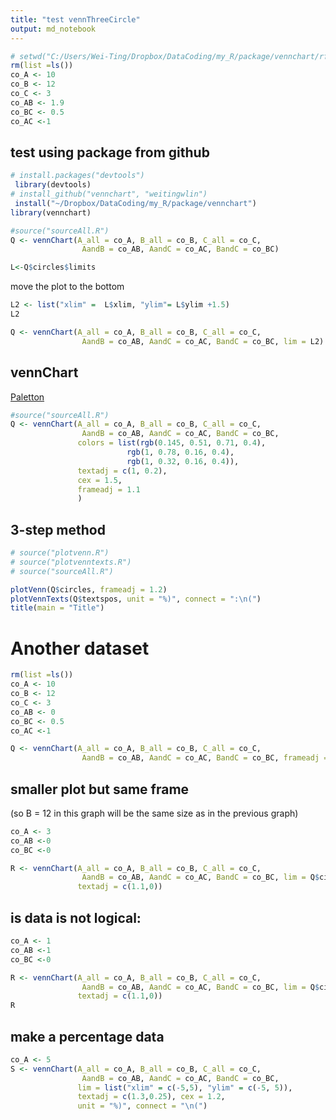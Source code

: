 ```yaml
---
title: "test vennThreeCircle"
output: md_notebook
---
```


```r
# setwd("C:/Users/Wei-Ting/Dropbox/DataCoding/my_R/package/vennchart/rfiles")
rm(list =ls())
co_A <- 10
co_B <- 12
co_C <- 3
co_AB <- 1.9
co_BC <- 0.5
co_AC <-1
```

## test using package from github

```r
# install.packages("devtools")
 library(devtools)
# install_github("vennchart", "weitingwlin")
 install("~/Dropbox/DataCoding/my_R/package/vennchart")
library(vennchart)
```

```r
#source("sourceAll.R")
Q <- vennChart(A_all = co_A, B_all = co_B, C_all = co_C,
                AandB = co_AB, AandC = co_AC, BandC = co_BC)

```



```r
L<-Q$circles$limits

```

move the plot to the bottom

```r
L2 <- list("xlim" =  L$xlim, "ylim"= L$ylim +1.5)
L2
```


```r

Q <- vennChart(A_all = co_A, B_all = co_B, C_all = co_C,
                AandB = co_AB, AandC = co_AC, BandC = co_BC, lim = L2)
```




## vennChart

[Paletton](http://paletton.com/#uid=33t0w0kqUB+7U++8F++ZWadZWad)

```r
#source("sourceAll.R")
Q <- vennChart(A_all = co_A, B_all = co_B, C_all = co_C,
                AandB = co_AB, AandC = co_AC, BandC = co_BC,
               colors = list(rgb(0.145, 0.51, 0.71, 0.4), 
                          rgb(1, 0.78, 0.16, 0.4),
                          rgb(1, 0.32, 0.16, 0.4)),
               textadj = c(1, 0.2),
               cex = 1.5,
               frameadj = 1.1
               )
```


## 3-step method

```r
# source("plotvenn.R")
# source("plotvenntexts.R")
# source("sourceAll.R")

plotVenn(Q$circles, frameadj = 1.2)
plotVennTexts(Q$textspos, unit = "%)", connect = ":\n(")
title(main = "Title")
```

# Another dataset
```r
rm(list =ls())
co_A <- 10
co_B <- 12
co_C <- 3
co_AB <- 0
co_BC <- 0.5
co_AC <-1
```


```r
Q <- vennChart(A_all = co_A, B_all = co_B, C_all = co_C,
                AandB = co_AB, AandC = co_AC, BandC = co_BC, frameadj = 1.2)
```

## smaller plot but same frame

(so B = 12 in this graph will be the same size as in the previous graph)

```r
co_A <- 3
co_AB <-0
co_BC <-0

R <- vennChart(A_all = co_A, B_all = co_B, C_all = co_C,
                AandB = co_AB, AandC = co_AC, BandC = co_BC, lim = Q$circles$limits,
               textadj = c(1.1,0))
```

## is data is not logical:

```r
co_A <- 1
co_AB <-1
co_BC <-0

R <- vennChart(A_all = co_A, B_all = co_B, C_all = co_C,
                AandB = co_AB, AandC = co_AC, BandC = co_BC, lim = Q$circles$limits,
               textadj = c(1.1,0))
R
```



## make a percentage data

```r
co_A <- 5
S <- vennChart(A_all = co_A, B_all = co_B, C_all = co_C,
                AandB = co_AB, AandC = co_AC, BandC = co_BC, 
               lim = list("xlim" = c(-5,5), "ylim" = c(-5, 5)),
               textadj = c(1.3,0.25), cex = 1.2,
               unit = "%)", connect = "\n(")
```



